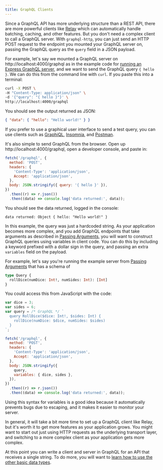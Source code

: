 ```yaml
---
title: GraphQL Clients
---
```


Since a GraphQL API has more underlying structure than a REST API, there are more powerful clients like [Relay](https://facebook.github.io/relay/) which can automatically handle batching, caching, and other features. But you don't need a complex client to call a GraphQL server. With `graphql-http`, you can just send an HTTP POST request to the endpoint you mounted your GraphQL server on, passing the GraphQL query as the `query` field in a JSON payload.

For example, let's say we mounted a GraphQL server on http://localhost:4000/graphql as in the example code for [running an Express GraphQL server](/graphql-js/running-an-express-graphql-server/), and we want to send the GraphQL query `{ hello }`. We can do this from the command line with `curl`. If you paste this into a terminal:

```bash
curl -X POST \
-H "Content-Type: application/json" \
-d '{"query": "{ hello }"}' \
http://localhost:4000/graphql
```

You should see the output returned as JSON:

```json
{ "data": { "hello": "Hello world!" } }
```

If you prefer to use a graphical user interface to send a test query, you can use clients such as [GraphiQL](https://github.com/graphql/graphiql), [Insomnia](https://github.com/getinsomnia/insomnia), and [Postman](https://www.postman.com/product/graphql-client/).

It's also simple to send GraphQL from the browser. Open up http://localhost:4000/graphql, open a developer console, and paste in:

```js
fetch('/graphql', {
  method: 'POST',
  headers: {
    'Content-Type': 'application/json',
    Accept: 'application/json',
  },
  body: JSON.stringify({ query: '{ hello }' }),
})
  .then((r) => r.json())
  .then((data) => console.log('data returned:', data));
```

You should see the data returned, logged in the console:

```text
data returned: Object { hello: "Hello world!" }
```

In this example, the query was just a hardcoded string. As your application becomes more complex, and you add GraphQL endpoints that take arguments as described in [Passing Arguments](/graphql-js/passing-arguments/), you will want to construct GraphQL queries using variables in client code. You can do this by including a keyword prefixed with a dollar sign in the query, and passing an extra `variables` field on the payload.

For example, let's say you're running the example server from [Passing Arguments](/graphql-js/passing-arguments/) that has a schema of

```graphql
type Query {
  rollDice(numDice: Int!, numSides: Int): [Int]
}
```

You could access this from JavaScript with the code:

```js
var dice = 3;
var sides = 6;
var query = /* GraphQL */ `
  query RollDice($dice: Int!, $sides: Int) {
    rollDice(numDice: $dice, numSides: $sides)
  }
`;

fetch('/graphql', {
  method: 'POST',
  headers: {
    'Content-Type': 'application/json',
    Accept: 'application/json',
  },
  body: JSON.stringify({
    query,
    variables: { dice, sides },
  }),
})
  .then((r) => r.json())
  .then((data) => console.log('data returned:', data));
```

Using this syntax for variables is a good idea because it automatically prevents bugs due to escaping, and it makes it easier to monitor your server.

In general, it will take a bit more time to set up a GraphQL client like Relay, but it's worth it to get more features as your application grows. You might want to start out just using HTTP requests as the underlying transport layer, and switching to a more complex client as your application gets more complex.

At this point you can write a client and server in GraphQL for an API that receives a single string. To do more, you will want to [learn how to use the other basic data types](/graphql-js/basic-types/).
